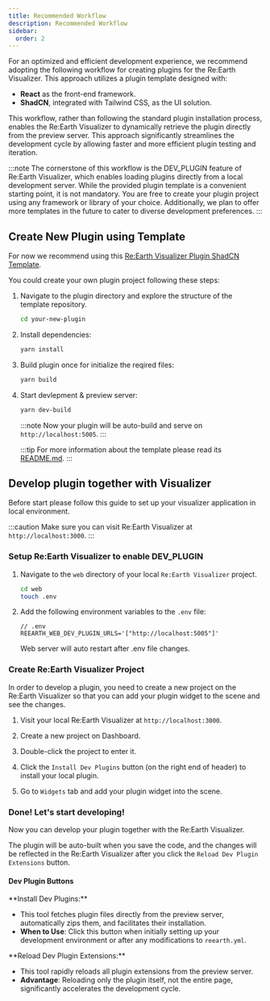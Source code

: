```yaml
---
title: Recommended Workflow
description: Recommended Workflow
sidebar:
  order: 2
---
```



For an optimized and efficient development experience, we recommend adopting the following workflow for creating plugins for the Re:Earth Visualizer. This approach utilizes a plugin template designed with:

- **React** as the front-end framework.
- **ShadCN**, integrated with Tailwind CSS, as the UI solution.

This workflow, rather than following the standard plugin installation process, enables the Re:Earth Visualizer to dynamically retrieve the plugin directly from the preview server. This approach significantly streamlines the development cycle by allowing faster and more efficient plugin testing and iteration.

:::note
The cornerstone of this workflow is the DEV_PLUGIN feature of Re:Earth Visualizer, which enables loading plugins directly from a local development server. While the provided plugin template is a convenient starting point, it is not mandatory. You are free to create your plugin project using any framework or library of your choice. Additionally, we plan to offer more templates in the future to cater to diverse development preferences.
:::

## Create New Plugin using Template

For now we recommend using this <a href="https://github.com/reearth-plugins/reearth-visualizer-plugin-shadcn-template" target="_blank">Re:Earth Visualizer Plugin ShadCN Template</a>.

You could create your own plugin project following these steps:

<Steps>

1. Navigate to the plugin directory and explore the structure of the template repository.

   ```bash
   cd your-new-plugin
   ```

2. Install dependencies:

   ```bash
   yarn install
   ```

3. Build plugin once for initialize the reqired files:

   ```bash
   yarn build
   ```

4. Start devlepment & preview server:

   ```bash
   yarn dev-build
   ```

   :::note
   Now your plugin will be auto-build and serve on `http://localhost:5005`.
   :::

   :::tip
   For more information about the template please read its <a href="https://github.com/reearth-plugins/reearth-visualizer-plugin-shadcn-template" target="_blank">README.md</a>.
   :::

</Steps>

## Develop plugin together with Visualizer


Before start please follow this guide to set up your visualizer application in local environment.

<LinkCard title="Quick Start" href="/introduction/quick-start/" />

:::caution
Make sure you can visit Re:Earth Visualizer at `http://localhost:3000`.
:::

### Setup Re:Earth Visualizer to enable DEV_PLUGIN

<Steps>

1. Navigate to the `web` directory of your local `Re:Earth Visualizer` project.

   ```bash
   cd web
   touch .env
   ```

2. Add the following environment variables to the `.env` file:

   ```plaintext
   // .env
   REEARTH_WEB_DEV_PLUGIN_URLS='["http://localhost:5005"]'
   ```

   Web server will auto restart after .env file changes.

</Steps>

### Create Re:Earth Visualizer Project

In order to develop a plugin, you need to create a new project on the Re:Earth Visualizer so that you can add your plugin widget to the scene and see the changes.

<Steps>

1. Visit your local Re:Earth Visualizer at `http://localhost:3000`.

2. Create a new project on Dashboard.

3. Double-click the project to enter it.

4. Click the `Install Dev Plugins` button (on the right end of header) to install your local plugin.

5. Go to `Widgets` tab and add your plugin widget into the scene.

</Steps>

### Done! Let's start developing!

Now you can develop your plugin together with the Re:Earth Visualizer.

The plugin will be auto-built when you save the code, and the changes will be reflected in the Re:Earth Visualizer after you click the `Reload Dev Plugin Extensions` button.

#### Dev Plugin Buttons


<div style={{ display: "flex", alignItems: "center", gap: "10px" }}>
  <Icon name="PluginInstall" size={30} display={"inline"} />
  <span>**Install Dev Plugins:**</span>
</div>

- This tool fetches plugin files directly from the preview server, automatically zips them, and facilitates their installation.
- **When to Use**: Click this button when initially setting up your development environment or after any modifications to `reearth.yml`.

<div style={{ display: "flex", alignItems: "center", gap: "10px" }}>
  <Icon name="PluginUpdate" size={30} display={"inline"} />
  <span>**Reload Dev Plugin Extensions:**</span>
</div>

- This tool rapidly reloads all plugin extensions from the preview server.
- **Advantage**: Reloading only the plugin itself, not the entire page, significantly accelerates the development cycle.
